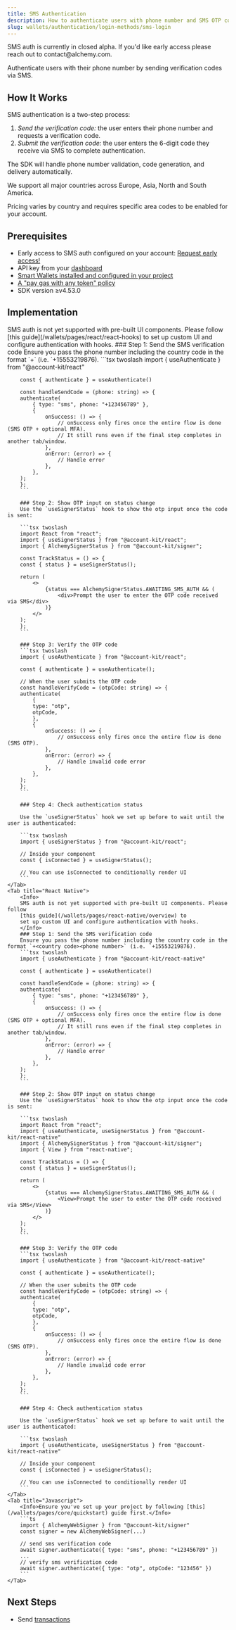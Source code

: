 ```yaml
---
title: SMS Authentication
description: How to authenticate users with phone number and SMS OTP code
slug: wallets/authentication/login-methods/sms-login
---
```


<Info>
  SMS auth is currently in closed alpha. If you'd like early access please reach
  out to contact@alchemy.com.
</Info>

Authenticate users with their phone number by sending verification codes via SMS.

## How It Works

SMS authentication is a two-step process:

1. _Send the verification code:_ the user enters their phone number and requests a verification code.
2. _Submit the verification code:_ the user enters the 6-digit code they receive via SMS to complete authentication.

The SDK will handle phone number validation, code generation, and delivery automatically.

We support all major countries across Europe, Asia, North and South America.

Pricing varies by country and requires specific area codes to be enabled for your account.

## Prerequisites

- Early access to SMS auth configured on your account: [Request early access!](mailto:contact@alchemy.com)
- API key from your [dashboard](https://dashboard.alchemy.com/apps)
- [Smart Wallets installed and configured in your project](/wallets/pages/react/setup.mdx)
- [A "pay gas with any token" policy](https://dashboard.alchemy.com/gas-manager/policy/create)
- SDK version ≥v4.53.0

## Implementation

<Tabs>
    <Tab title="React">
        <Info>
        SMS auth is not yet supported with pre-built UI components. Please follow [this guide](/wallets/pages/react/react-hooks) to set up custom UI and configure authentication with hooks.
        </Info>
        ### Step 1: Send the SMS verification code
        Ensure you pass the phone number including the country code in the format `+<country code><phone number>` (i.e. `+15553219876).
        ```tsx twoslash
        import { useAuthenticate } from "@account-kit/react"

        const { authenticate } = useAuthenticate()

        const handleSendCode = (phone: string) => {
        authenticate(
            { type: "sms", phone: "+123456789" },
            {
                onSuccess: () => {
                    // onSuccess only fires once the entire flow is done (SMS OTP + optional MFA).
                    // It still runs even if the final step completes in another tab/window.
                },
                onError: (error) => {
                    // Handle error
                },
            },
        );
        };
        ```

        ### Step 2: Show OTP input on status change
        Use the `useSignerStatus` hook to show the otp input once the code is sent:

        ```tsx twoslash
        import React from "react";
        import { useSignerStatus } from "@account-kit/react";
        import { AlchemySignerStatus } from "@account-kit/signer";

        const TrackStatus = () => {
        const { status } = useSignerStatus();

        return (
            <>
                {status === AlchemySignerStatus.AWAITING_SMS_AUTH && (
                    <div>Prompt the user to enter the OTP code received via SMS</div>
                )}
            </>
        );
        };
        ```

        ### Step 3: Verify the OTP code
        ```tsx twoslash
        import { useAuthenticate } from "@account-kit/react";

        const { authenticate } = useAuthenticate();

        // When the user submits the OTP code
        const handleVerifyCode = (otpCode: string) => {
        authenticate(
            {
            type: "otp",
            otpCode,
            },
            {
                onSuccess: () => {
                    // onSuccess only fires once the entire flow is done (SMS OTP).
                },
                onError: (error) => {
                    // Handle invalid code error
                },
            },
        );
        };
        ```

        ### Step 4: Check authentication status

        Use the `useSignerStatus` hook we set up before to wait until the user is authenticated:

        ```tsx twoslash
        import { useSignerStatus } from "@account-kit/react";

        // Inside your component
        const { isConnected } = useSignerStatus();

        // You can use isConnected to conditionally render UI
        ```
    </Tab>
    <Tab title="React Native">
        <Info>
        SMS auth is not yet supported with pre-built UI components. Please follow
        [this guide](/wallets/pages/react-native/overview) to
        set up custom UI and configure authentication with hooks.
        </Info>
        ### Step 1: Send the SMS verification code
        Ensure you pass the phone number including the country code in the format `+<country code><phone number>` (i.e. `+15553219876).
        ```tsx twoslash
        import { useAuthenticate } from "@account-kit/react-native"

        const { authenticate } = useAuthenticate()

        const handleSendCode = (phone: string) => {
        authenticate(
            { type: "sms", phone: "+123456789" },
            {
                onSuccess: () => {
                    // onSuccess only fires once the entire flow is done (SMS OTP + optional MFA).
                    // It still runs even if the final step completes in another tab/window.
                },
                onError: (error) => {
                    // Handle error
                },
            },
        );
        };
        ```

        ### Step 2: Show OTP input on status change
        Use the `useSignerStatus` hook to show the otp input once the code is sent:

        ```tsx twoslash
        import React from "react";
        import { useAuthenticate, useSignerStatus } from "@account-kit/react-native"
        import { AlchemySignerStatus } from "@account-kit/signer";
        import { View } from "react-native";

        const TrackStatus = () => {
        const { status } = useSignerStatus();

        return (
            <>
                {status === AlchemySignerStatus.AWAITING_SMS_AUTH && (
                    <View>Prompt the user to enter the OTP code received via SMS</View>
                )}
            </>
        );
        };
        ```

        ### Step 3: Verify the OTP code
        ```tsx twoslash
        import { useAuthenticate } from "@account-kit/react-native"

        const { authenticate } = useAuthenticate();

        // When the user submits the OTP code
        const handleVerifyCode = (otpCode: string) => {
        authenticate(
            {
            type: "otp",
            otpCode,
            },
            {
                onSuccess: () => {
                    // onSuccess only fires once the entire flow is done (SMS OTP).
                },
                onError: (error) => {
                    // Handle invalid code error
                },
            },
        );
        };
        ```

        ### Step 4: Check authentication status

        Use the `useSignerStatus` hook we set up before to wait until the user is authenticated:

        ```tsx twoslash
        import { useAuthenticate, useSignerStatus } from "@account-kit/react-native"

        // Inside your component
        const { isConnected } = useSignerStatus();

        // You can use isConnected to conditionally render UI
        ```
    </Tab>
    <Tab title="Javascript">
        <Info>Ensure you've set up your project by following [this](/wallets/pages/core/quickstart) guide first.</Info>
        ```ts
        import { AlchemyWebSigner } from "@account-kit/signer"
        const signer = new AlchemyWebSigner(...)

        // send sms verification code
        await signer.authenticate({ type: "sms", phone: "+123456789" })
        ...
        // verify sms verification code
        await signer.authenticate({ type: "otp", otpCode: "123456" })
        ```
    </Tab>

</Tabs>

## Next Steps

- Send [transactions](/wallets/pages/transactions/send-transactions/index.mdx)
